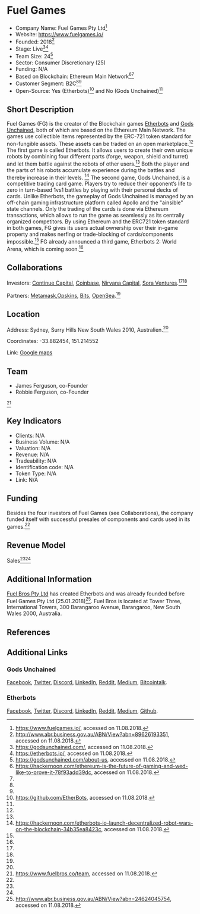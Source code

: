 = Fuel Games =

*Company Name: Fuel Games Pty Ltd<ref name="WebsiteFuel">https://www.fuelgames.io/, accessed on 11.08.2018.</ref>
*Website: https://www.fuelgames.io/
*Founded: 2018<ref>http://www.abr.business.gov.au/ABN/View?abn=89626193351, accessed on 11.08.2018.</ref>
*Stage: Live<ref name="GodsUnchained">https://godsunchained.com/, accessed on 11.08.2018.</ref><ref name="Etherbots">https://etherbots.io/, accessed on 11.08.2018.</ref>
*Team Size: 24<ref>https://godsunchained.com/about-us, accessed on 11.08.2018.</ref>
*Sector: Consumer Discretionary (25)
*Funding: N/A
*Based on Blockchain: Ethereum Main Network<ref name="Hackernoon">https://hackernoon.com/ethereum-is-the-future-of-gaming-and-wed-like-to-prove-it-78f93add39dc, accessed on 11.08.2018.</ref><ref name="Etherbots"/>
*Customer Segment: B2C<ref name="GodsUnchained"/><ref name="Etherbots"/>
*Open-Source: Yes (Etherbots)<ref>https://github.com/EtherBots, accessed on 11.08.2018.</ref> and No (Gods Unchained)<ref name="GodsUnchained"/>

==Short Description==
Fuel Games (FG) is the creator of the Blockchain games [https://etherbots.io/ Etherbots] and [https://godsunchained.com/ Gods Unchained], both of which are based on the Ethereum Main Network. The games use collectible items represented by the ERC-721 token standard for non-fungible assets. These assets can be traded on an open marketplace.<ref name="GodsUnchained"/> 
The first game is called Etherbots. It allows users to create their own unique robots by combining four different parts (forge, weapon, shield and turret) and let them battle against the robots of other users.<ref name="Etherbots"/> Both the player and the parts of his robots accumulate experience during the battles and thereby increase in their levels. <ref name="HackerEtherbots">https://hackernoon.com/etherbots-io-launch-decentralized-robot-wars-on-the-blockchain-34b35ea8423c, accessed on 11.08.2018.</ref> 
The second game, Gods Unchained, is a competitive trading card game. Players try to reduce their opponent’s life to zero in turn-based 1vs1 battles by playing with their personal decks of cards. Unlike Etherbots, the gameplay of Gods Unchained is managed by an off-chain gaming infrastructure platform called Apollo and the "ainsible" state channels. Only the trading of the cards is done via Ethereum transactions, which allows to run the game as seamlessly as its centrally organized competitors. 
By using Ethereum and the ERC721 token standard in both games, FG gives its users actual ownership over their in-game property and makes nerfing or trade-blocking of cards/components impossible.<ref name="Hackernoon"/> FG already announced a third game, Etherbots 2: World Arena, which is coming soon.<ref name="WebsiteFuel"/>

==Collaborations==
Investors: [https://www.continue.capital/ Continue Capital], [https://ventures.coinbase.com/ Coinbase], [http://nirvana.capital/ Nirvana Capital], [http://www.sora.vc/ Sora Ventures].<ref name="WebsiteFuel"/><ref name="WebsiteFuel"/>

Partners:
[https://metamask.io/ Metamask],[https://opskins.com/ Opskins], [https://rarebits.io/Rare Bits], [https://opensea.io/ OpenSea].<ref name="GodsUnchained"/>

==Location==
Address: Sydney, Surry Hills New South Wales 2010, Australien.<ref name="WebsiteFuel"/>

Coordinates: -33.882454, 151.214552

Link: [https://www.google.ch/maps/place/33%C2%B052'56.8%22S+151%C2%B012'52.4%22E/@-33.882454,151.213414,17z/data=!3m1!4b1!4m6!3m5!1s0x0:0x0!7e2!8m2!3d-33.8824536!4d151.2145518 Google maps]

==Team==
*James Ferguson, co-Founder
*Robbie Ferguson, co-Founder
<ref>https://www.fuelbros.co/team, accessed on 11.08.2018.</ref>

==Key Indicators==
*Clients: N/A
*Business Volume: N/A
*Valuation: N/A
*Revenue: N/A
*Tradeability: N/A
*Identification code: N/A
*Token Type: N/A
*Link: N/A

==Funding==
Besides the four investors of Fuel Games (see Collaborations), the company funded itself with successful presales of components and cards used in its games.<ref name="WebsiteFuel"/>

==Revenue Model==
Sales<ref name="GodsUnchained"/><ref name="Etherbots"/>

==Additional Information==
[https://www.fuelbros.co/contact-us Fuel Bros Pty Ltd] has created Etherbots and was already founded before Fuel Games Pty Ltd (25.01.2018)<ref>http://www.abr.business.gov.au/ABN/View?abn=24624045754, accessed on 11.08.2018.</ref>. Fuel Bros is located at Tower Three, International Towers, 300 Barangaroo Avenue, Barangaroo, New South Wales 2000, Australia.

==References==
<references/>

==Additional Links==
===Gods Unchained===
[https://www.facebook.com/godsunchained/ Facebook], [https://twitter.com/godsunchained Twitter], [https://discordapp.com/invite/Rccxz8V Discord], [https://www.linkedin.com/company/fuelgames/ LinkedIn], [https://reddit.com/r/godsunchained Reddit], [https://hackernoon.com/@fuelgames Medium], [https://bitcointalk.org/index.php?topic=4638524.0 Bitcointalk].

===Etherbots===
[https://www.facebook.com/Etherbots/ Facebook], [https://twitter.com/EtherBots Twitter], [https://discordapp.com/invite/jbuYx9w Discord], [https://www.linkedin.com/company/fuelgames/ LinkedIn], [https://www.reddit.com/r/etherbots/ Reddit], [https://hackernoon.com/@fuelgames Medium], [https://github.com/EtherBots Github].
